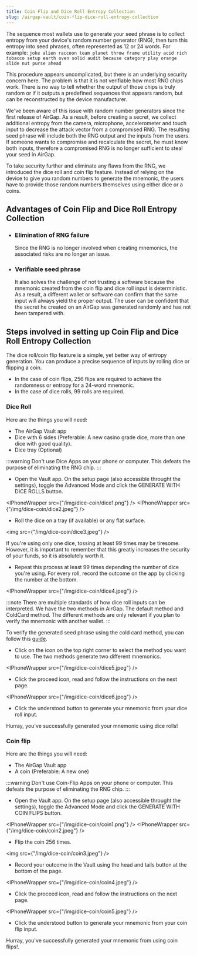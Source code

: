 ```yaml
---
title: Coin Flip and Dice Roll Entropy Collection
slug: /airgap-vault/coin-flip-dice-roll-entropy-collection
---
```



The sequence most wallets use to generate your seed phrase is to collect entropy from your device's random number generator (RNG), then turn this entropy into seed phrases, often represented as 12 or 24 words. For example: `joke alien raccoon team planet throw frame utility acid rich tobacco setup earth oven solid audit because category play orange slide nut purse ahead`

This procedure appears uncomplicated, but there is an underlying security concern here. The problem is that it is not verifiable how most RNG chips work. There is no way to tell whether the output of those chips is truly random or if it outputs a predefined sequences that appears random, but can be reconstructed by the device manufacturer.

We've been aware of this issue with random number generators since the first release of AirGap. As a result, before creating a secret, we collect additional entropy from the camera, microphone, accelerometer and touch input to decrease the attack vector from a compromised RNG. The resulting seed phrase will include both the RNG output and the inputs from the users. If someone wants to compromise and recalculate the secret, he must know both inputs, therefore a compromised RNG is no longer sufficient to steal your seed in AirGap.

To take security further and eliminate any flaws from the RNG, we introduced the dice roll and coin flip feature. Instead of relying on the device to give you random numbers to generate the mnemonic, the users have to provide those random numbers themselves using either dice or a coins.

## Advantages of Coin Flip and Dice Roll Entropy Collection

- ### Elimination of RNG failure
  Since the RNG is no longer involved when creating mnemonics, the associated risks are no longer an issue.
- ### Verifiable seed phrase
  It also solves the challenge of not trusting a software because the mnemonic created from the coin flip and dice roll input is deterministic. As a result, a different wallet or software can confirm that the same input will always yield the proper output. The user can be confident that the secret he created on an AirGap was generated randomly and has not been tampered with.

## Steps involved in setting up Coin Flip and Dice Roll Entropy Collection

The dice roll/coin flip feature is a simple, yet better way of entropy generation. You can produce a precise sequence of inputs by rolling dice or flipping a coin.

- In the case of coin flips, 256 flips are required to achieve the randomness or entropy for a 24-word mnemonic.
- In the case of dice rolls, 99 rolls are required.

### Dice Roll

Here are the things you will need:

- The AirGap Vault app
- Dice with 6 sides (Preferable: A new casino grade dice, more than one dice with good quality).
- Dice tray (Optional)

:::warning
Don't use Dice Apps on your phone or computer. This defeats the purpose of eliminating the RNG chip.
:::

- Open the Vault app. On the setup page (also accessible throught the settings), toggle the Advanced Mode and click the GENERATE WITH DICE ROLLS button.

<IPhoneWrapper src={"/img/dice-coin/dice1.png"} />
<IPhoneWrapper src={"/img/dice-coin/dice2.jpeg"} />

- Roll the dice on a tray (if available) or any flat surface.

<img src={"/img/dice-coin/dice3.jpeg"} />

If you're using only one dice, tossing at least 99 times may be tiresome. However, it is important to remember that this greatly increases the security of your funds, so it is absolutely worth it.

- Repeat this process at least 99 times depending the number of dice you're using. For every roll, record the outcome on the app by clicking the number at the bottom.

<IPhoneWrapper src={"/img/dice-coin/dice4.jpeg"} />

:::note
There are multiple standards of how dice roll inputs can be interpreted. We have the two methods in AirGap. The default method and ColdCard method. The different methods are only relevant if you plan to verify the mnemonic with another wallet.
:::

To verify the generated seed phrase using the cold card method, you can follow this [guide](https://coldcard.com/docs/verifying-dice-roll-math).

- Click on the icon on the top right corner to select the method you want to use. The two methods generate two different mnemonics.

<IPhoneWrapper src={"/img/dice-coin/dice5.jpeg"} />

- Click the proceed icon, read and follow the instructions on the next page.

<IPhoneWrapper src={"/img/dice-coin/dice6.jpeg"} />

- Click the understood button to generate your mnemonic from your dice roll input.

Hurray, you've successfully generated your mnemonic using dice rolls!

### Coin flip

Here are the things you will need:

- The AirGap Vault app
- A coin (Preferable: A new one)

:::warning
Don't use Coin-Flip Apps on your phone or computer. This defeats the purpose of eliminating the RNG chip.
:::

- Open the Vault app. On the setup page (also accessible throught the settings), toggle the Advanced Mode and click the GENERATE WITH COIN FLIPS button.

<IPhoneWrapper src={"/img/dice-coin/coin1.png"} />
<IPhoneWrapper src={"/img/dice-coin/coin2.jpeg"} />

- Flip the coin 256 times.

<img src={"/img/dice-coin/coin3.jpeg"} />

- Record your outcome in the Vault using the head and tails button at the bottom of the page.

<IPhoneWrapper src={"/img/dice-coin/coin4.jpeg"} />

- Click the proceed icon, read and follow the instructions on the next page.

<IPhoneWrapper src={"/img/dice-coin/coin5.jpeg"} />

- Click the understood button to generate your mnemonic from your coin flip input.

Hurray, you've successfully generated your mnemonic from using coin flips!.
